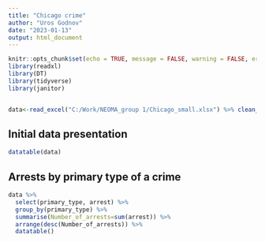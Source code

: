 ```yaml
---
title: "Chicago crime"
author: "Uros Godnov"
date: "2023-01-13"
output: html_document
---
```


```r
knitr::opts_chunk$set(echo = TRUE, message = FALSE, warning = FALSE, error = TRUE)
library(readxl)
library(DT)
library(tidyverse)
library(janitor)


data<-read_excel("C:/Work/NEOMA_group 1/Chicago_small.xlsx") %>% clean_names()
```


## Initial data presentation

```r
datatable(data)
```

## Arrests by primary type of a crime

```r
data %>% 
  select(primary_type, arrest) %>% 
  group_by(primary_type) %>% 
  summarise(Number_of_arrests=sum(arrest)) %>% 
  arrange(desc(Number_of_arrests)) %>% 
  datatable()
```

